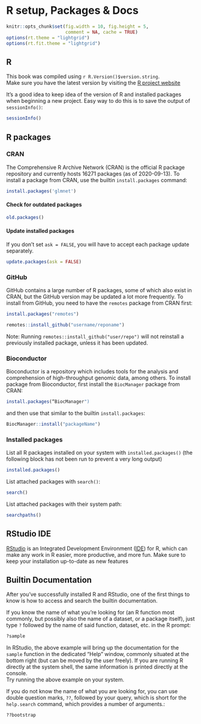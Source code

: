# R setup, Packages & Docs {#Rsetup}

```r
knitr::opts_chunk$set(fig.width = 10, fig.height = 5,
                      comment = NA, cache = TRUE) 
options(rt.theme = "lightgrid")
options(rt.fit.theme = "lightgrid")
```

<!-- ```{r, comment="", results="asis", echo=FALSE} -->
<!-- old.hooks <- fansi::set_knit_hooks(knitr::knit_hooks) -->
<!-- options(crayon.enabled = TRUE) -->
<!-- ``` -->

## R
This book was compiled using `r R.Version()$version.string`.  
Make sure you have the latest version by visiting the [R project website](https://www.r-project.org)

It's a good idea to keep idea of the version of R and installed packages when beginning a new project. Easy way to do this is to save the output of `sessionInfo()`:
```r
sessionInfo()
```

## R packages
### CRAN
The Comprehensive R Archive Network (CRAN) is the official R package repository and currently hosts 16271 packages (as of 2020-09-13). To install a package from CRAN, use the builtin `install.packages` command:
```r
install.packages('glmnet')
```

#### Check for outdated packages
```r
old.packages()
```

#### Update installed packages
If you don't set `ask = FALSE`, you will have to accept each package update separately.
```r
update.packages(ask = FALSE)
```

### GitHub
GitHub contains a large number of R packages, some of which also exist in CRAN, but the GitHub version may be updated a lot more frequently. To install from GitHub, you need to have the `remotes` package from CRAN first:
```r
install.packages("remotes")
```

```r
remotes::install_github("username/reponame")
```

Note: Running `remotes::install_github("user/repo")` will not reinstall a previously installed package, unless it has been updated.

### Bioconductor
Bioconductor is a repository which includes tools for the analysis and comprehension of high-throughput genomic data, among others. To install package from Bioconductor, first install the `BiocManager` package from CRAN:
```r
install.packages(“BiocManager")
```
and then use that similar to the builtin `install.packages`:
```r
BiocManager::install("packageName")
```

### Installed packages
List all R packages installed on your system with `installed.packages()` (the following block has not been run to prevent a very long output)
```r
installed.packages()
```

List attached packages with `search()`:
```r
search()
```

List attached packages with their system path:
```r
searchpaths()
```


## RStudio IDE
[RStudio](https://rstudio.com/) is an Integrated Development Environment ([IDE](https://en.wikipedia.org/wiki/Integrated_development_environment)) for R, which can make any work in R easier, more productive, and more fun. Make sure to keep your installation up-to-date as new features 


## Builtin Documentation
After you've successfully installed R and RStudio, one of the first things to know is how to access and search the builtin documentation.  

If you know the name of what you're looking for (an R function most commonly, but possibly also the name of a dataset, or a package itself), just type `?` followed by the name of said function, dataset, etc. in the R prompt:
```r
?sample
```
In RStudio, the above example will bring up the documentation for the `sample` function in the dedicated "Help" window, commonly situated at the bottom right (but can be moved by the user freely). If you are running R directly at the system shell, the same information is printed directly at the console.  
Try running the above example on your system.


If you do not know the name of what you are looking for, you can use double question marks, `??`, followed by your query, which is short for the `help.search` command, which provides a number of arguments.:
```r
??bootstrap
```

